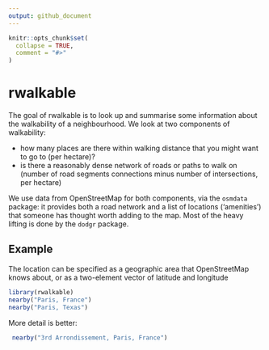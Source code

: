 ```yaml
---
output: github_document
---
```


<!-- README.md is generated from README.Rmd. Please edit that file -->

```r
knitr::opts_chunk$set(
  collapse = TRUE,
  comment = "#>"
)
```
# rwalkable

The goal of rwalkable is to look up and summarise some information about the walkability of a neighbourhood.  We look at two components of walkability: 

- how many places are there within walking distance that you might want to go to (per hectare)?
- is there a reasonably dense network of roads or paths to walk on (number of road segments connections minus number of intersections, per hectare)

We use data from OpenStreetMap for both components, via the `osmdata` package: it provides both a road network and a list of locations ('amenities') that someone has thought worth adding to the map.  Most of the heavy lifting is done by the `dodgr` package. 

## Example

The location can be specified as a geographic area that OpenStreetMap knows about, or as a two-element vector of latitude and longitude

```r
library(rwalkable)
nearby("Paris, France")
nearby("Paris, Texas")
```

More detail is better:
```r
 nearby("3rd Arrondissement, Paris, France")
```